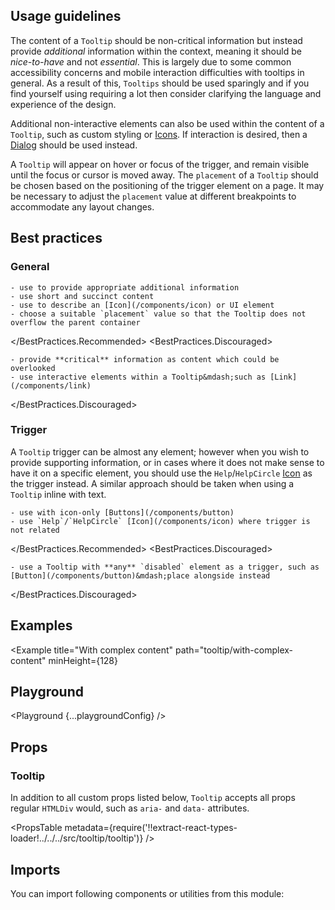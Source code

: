 


<Layout title="Tooltip" description="A floating element that provides helpful, but non-essential information for another element on hover or focus.">

## Usage guidelines

The content of a `Tooltip` should be non-critical information but instead provide _additional_ information within the context, meaning it should be _nice-to-have_ and not _essential_. This is largely due to some common accessibility concerns and mobile interaction difficulties with tooltips in general. As a result of this, `Tooltips` should be used sparingly and if you find yourself using requiring a lot then consider clarifying the language and experience of the design.

Additional non-interactive elements can also be used within the content of a `Tooltip`, such as custom styling or [Icons](/components/icon). If interaction is desired, then a [Dialog](/components/dialog) should be used instead.

A `Tooltip` will appear on hover or focus of the trigger, and remain visible until the focus or cursor is moved away. The `placement` of a `Tooltip` should be chosen based on the positioning of the trigger element on a page. It may be necessary to adjust the `placement` value at different breakpoints to accommodate any layout changes.

## Best practices

### General

<BestPractices>
  <BestPractices.Recommended>

    - use to provide appropriate additional information
    - use short and succinct content
    - use to describe an [Icon](/components/icon) or UI element
    - choose a suitable `placement` value so that the Tooltip does not overflow the parent container

  </BestPractices.Recommended>
  <BestPractices.Discouraged>

    - provide **critical** information as content which could be overlooked
    - use interactive elements within a Tooltip&mdash;such as [Link](/components/link)

  </BestPractices.Discouraged>
</BestPractices>

### Trigger

A `Tooltip` trigger can be almost any element; however when you wish to provide supporting information, or in cases where it does not make sense to have it on a specific element, you should use the `Help`/`HelpCircle` [Icon](/components/icon) as the trigger instead. A similar approach should be taken when using a `Tooltip` inline with text.

<BestPractices>
  <BestPractices.Recommended>

    - use with icon-only [Buttons](/components/button)
    - use `Help`/`HelpCircle` [Icon](/components/icon) where trigger is not related

  </BestPractices.Recommended>
  <BestPractices.Discouraged>

    - use a Tooltip with **any** `disabled` element as a trigger, such as [Button](/components/button)&mdash;place alongside instead

  </BestPractices.Discouraged>
</BestPractices>

## Examples

<Example title="Basic usage" path="tooltip/basic-usage">
  <BasicUsage />
</Example>

<Example
  title="With complex content"
  path="tooltip/with-complex-content"
  minHeight={128}
>
  <WithComplexContent />
</Example>

<Example title="Within inline text" path="tooltip/within-inline-text">
  <WithinInlineText />
</Example>

<Example title="Inverted" path="tooltip/inverted" darkPreview>
  <Inverted />
</Example>

## Playground

<Playground {...playgroundConfig} />

## Props

### Tooltip

In addition to all custom props listed below, `Tooltip` accepts all props regular `HTMLDiv` would, such as `aria-` and `data-` attributes.

<PropsTable
  metadata={require('!!extract-react-types-loader!../../../src/tooltip/tooltip')}
/>

## Imports

You can import following components or utilities from this module:

<Imports module={TooltipExports} path="@datacamp/waffles/tooltip" />

</Layout>
